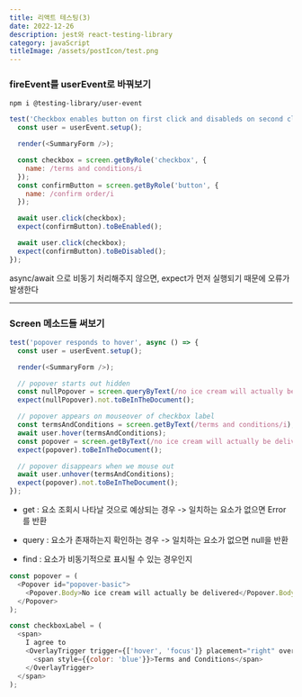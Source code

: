 ```yaml
---
title: 리액트 테스팅(3)
date: 2022-12-26
description: jest와 react-testing-library
category: javaScript
titleImage: /assets/postIcon/test.png
---
```


### fireEvent를 userEvent로 바꿔보기

```shell
npm i @testing-library/user-event
```

```js
test('Checkbox enables button on first click and disableds on second click', async () => {
  const user = userEvent.setup();

  render(<SummaryForm />);

  const checkbox = screen.getByRole('checkbox', {
    name: /terms and conditions/i
  });
  const confirmButton = screen.getByRole('button', {
    name: /confirm order/i
  });

  await user.click(checkbox);
  expect(confirmButton).toBeEnabled();

  await user.click(checkbox);
  expect(confirmButton).toBeDisabled();
});
```

async/await 으로 비동기 처리해주지 않으면, expect가 먼저 실행되기 때문에 오류가 발생한다

---

### Screen 메소드들 써보기

```js
test('popover responds to hover', async () => {
  const user = userEvent.setup();

  render(<SummaryForm />);

  // popover starts out hidden
  const nullPopover = screen.queryByText(/no ice cream will actually be delivered/i);
  expect(nullPopover).not.toBeInTheDocument();

  // popover appears on mouseover of checkbox label
  const termsAndConditions = screen.getByText(/terms and conditions/i);
  await user.hover(termsAndConditions);
  const popover = screen.getByText(/no ice cream will actually be delivered/i);
  expect(popover).toBeInTheDocument();

  // popover disappears when we mouse out
  await user.unhover(termsAndConditions);
  expect(popover).not.toBeInTheDocument();
});
```

- get : 요소 조회시 나타날 것으로 예상되는 경우 -> 일치하는 요소가 없으면 Error를 반환

- query : 요소가 존재하는지 확인하는 경우 -> 일치하는 요소가 없으면 null을 반환

- find : 요소가 비동기적으로 표시될 수 있는 경우인지

```js
const popover = (
  <Popover id="popover-basic">
    <Popover.Body>No ice cream will actually be delivered</Popover.Body>
  </Popover>
);

const checkboxLabel = (
  <span>
    I agree to
    <OverlayTrigger trigger={['hover', 'focus']} placement="right" overlay={popover}>
      <span style={{color: 'blue'}}>Terms and Conditions</span>
    </OverlayTrigger>
  </span>
);
```
